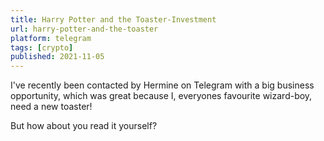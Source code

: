 ```yaml
---
title: Harry Potter and the Toaster-Investment
url: harry-potter-and-the-toaster
platform: telegram
tags: [crypto]
published: 2021-11-05
---
```


I've recently been contacted by Hermine on Telegram with a big business opportunity,
which was great because I, everyones favourite wizard-boy, need a new toaster!

But how about you read it yourself?

<Chat src="https://cdn.kevink.dev/chats/scams/01_hermine/index.html" type="telegram" />
